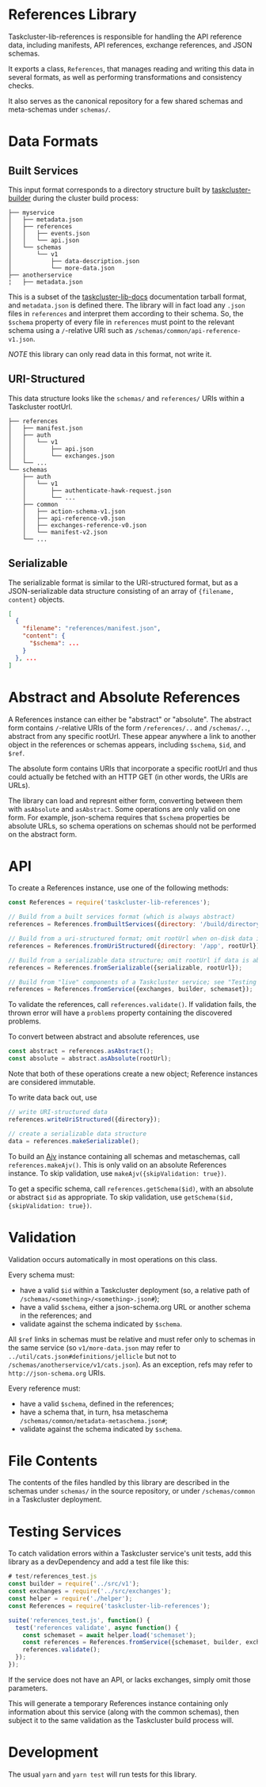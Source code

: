 # References Library

Taskcluster-lib-references is responsible for handling the API reference data,
including manifests, API references, exchange references, and JSON schemas.

It exports a class, `References`, that manages reading and writing this data in
several formats, as well as performing transformations and consistency checks.

It also serves as the canonical repository for a few shared schemas and
meta-schemas under `schemas/`.

# Data Formats

## Built Services

This input format corresponds to a directory structure built by
[taskcluster-builder](https://github.com/taskcluster/taskcluster-builder)
during the cluster build process:

```
├── myservice
│   ├── metadata.json
│   ├── references
│   │   ├── events.json
│   │   └── api.json
│   └── schemas
│       └── v1
│           ├── data-description.json
│           └── more-data.json
├── anotherservice
¦   ├── metadata.json
```

This is a subset of the
[taskcluster-lib-docs](https://github.com/taskcluster/taskcluster-lib-docs)
documentation tarball format, and `metadata.json` is defined there.  The
library will in fact load any `.json` files in `references` and interpret them
according to their schema.  So, the `$schema` property of every file in
`references` must point to the relevant schema using a `/`-relative URI such as
`/schemas/common/api-reference-v1.json`.

*NOTE* this library can only read data in this format, not write it.

## URI-Structured

This data structure looks like the `schemas/` and `references/` URIs within a
Taskcluster rootUrl.

```
├── references
│   ├── manifest.json
│   ├── auth
│   │   └── v1
│   │       ├── api.json
│   │       └── exchanges.json
│   └── ...
└── schemas
    ├── auth
    │   └── v1
    │       ├── authenticate-hawk-request.json
    │       └── ...
    ├── common
    │   ├── action-schema-v1.json
    │   ├── api-reference-v0.json
    │   ├── exchanges-reference-v0.json
    │   └── manifest-v2.json
    └── ...
```

## Serializable

The serializable format is similar to the URI-structured format, but as a
JSON-serializable data structure consisting of an array of `{filename,
content}` objects.

```json
[
  {
    "filename": "references/manifest.json",
    "content": {
      "$schema": ...
    }
  }, ...
]
```

# Abstract and Absolute References

A References instance can either be "abstract" or
"absolute". The abstract form contains `/`-relative URIs of the form
`/references/..` and `/schemas/..`, abstract from any specific rootUrl.  These
appear anywhere a link to another object in the references or schemas appears,
including `$schema`, `$id`, and `$ref`.

The absolute form contains URIs that incorporate a specific rootUrl and thus
could actually be fetched with an HTTP GET (in other words, the URIs are URLs).

The library can load and represnt either form, converting between them with
`asAbsolute` and `asAbstract`.  Some operations are only valid on one form.
For example, json-schema requires that `$schema` properties be absolute URLs,
so schema operations on schemas should not be performed on the abstract form.

# API

To create a References instance, use one of the following methods:

```js
const References = require('taskcluster-lib-references');

// Build from a built services format (which is always abstract)
references = References.fromBuiltServices({directory: '/build/directory'});

// Build from a uri-structured format; omit rootUrl when on-disk data is abstract
references = References.fromUriStructured({directory: '/app', rootUrl});

// Build from a serializable data structure; omit rootUrl if data is abstract
references = References.fromSerializable({serializable, rootUrl});

// Build from "live" components of a Taskcluster service; see "Testing Services" below
references = References.fromService({exchanges, builder, schemaset});
```

To validate the references, call `references.validate()`.
If validation fails, the thrown error will have a `problems` property containing the discovered problems.

To convert between abstract and absolute references, use

```js
const abstract = references.asAbstract();
const absolute = abstract.asAbsolute(rootUrl);
```

Note that both of these operations create a new object; Reference instances are
considered immutable.

To write data back out, use

```js
// write URI-structured data
references.writeUriStructured({directory});

// create a serializable data structure
data = references.makeSerializable();
```

To build an [Ajv](https://github.com/epoberezkin/ajv) instance containing all schemas and metaschemas, call `references.makeAjv()`.
This is only valid on an absolute References instance.
To skip validation, use `makeAjv({skipValidation: true})`.

To get a specific schema, call `references.getSchema($id)`, with an absolute or abstract `$id` as appropriate.
To skip validation, use `getSchema($id, {skipValidation: true})`.

# Validation

Validation occurs automatically in most operations on this class.

Every schema must:
* have a valid `$id` within a Taskcluster deployment (so, a relative path of `/schemas/<something>/<something>.json#`);
* have a valid `$schema`, either a json-schema.org URL or another schema in the references; and
* validate against the schema indicated by `$schema`.

All `$ref` links in schemas must be relative and must refer only to schemas in
the same service (so `v1/more-data.json` may refer to
`../util/cats.json#definitions/jellicle` but not to
`/schemas/anotherservice/v1/cats.json`). As an exception, refs may refer to
`http://json-schema.org` URIs.

Every reference must:
* have a valid `$schema`, defined in the references;
* have a schema that, in turn, hsa metaschema `/schemas/common/metadata-metaschema.json#`;
* validate against the schema indicated by `$schema`.

# File Contents

The contents of the files handled by this library are described in the schemas under `schemas/` in the source repository, or under `/schemas/common` in a Taskcluster deployment.

# Testing Services

To catch validation errors within a Taskcluster service's unit tests, add this
library as a devDependency and add a test file like this:

```js
# test/references_test.js
const builder = require('../src/v1');
const exchanges = require('../src/exchanges');
const helper = require('./helper');
const References = require('taskcluster-lib-references');

suite('references_test.js', function() {
  test('references validate', async function() {
    const schemaset = await helper.load('schemaset');
    const references = References.fromService({schemaset, builder, exchanges});
    references.validate();
  });
});
```

If the service does not have an API, or lacks exchanges, simply omit those parameters.

This will generate a temporary References instance containing only information about this service (along with the common schemas), then subject it to the same validation as the Taskcluster build process will.

# Development

The usual `yarn` and `yarn test` will run tests for this library.
